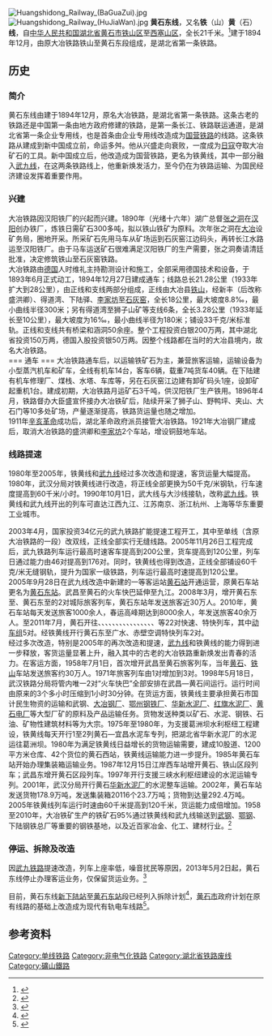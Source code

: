 {{Infobox rail system-route
|rail_name=黄石东线
|other_name=
|banner_color=
|image=
|imagesize=
|caption=
|system_map=
|mapimage_width=
|map_bgcolor=
|code_name=
|locale={{PRC}}
|service_type=货物列车
|network=
|begin_operation=
|end_operation=
|operation_note=
|system_length=21 km
|length_in_operation=21 km
|total_length=
|line_title=线路
|lines=
|stations=
|route_title=线路
|main_route=
|secondary_route=
|branch_route=
|standard=
|main_stations=[[铁山站_(黄石市)|铁山站]]、[[下陆站|下陆站]]、[[黄石东站|黄石东站]]
|ridership=
|fleet_size=
|max_speed=
|track_gauge=1435毫米（[[标准轨|标准轨]]）
|min_radius=
|max_grade=
|block_signal=
|electrified=
|engine=
|depot=
|operator=[[武汉铁路局|武汉铁路局]]
|route_map={{BS-map|inline=1|map=
CONTg~~ ~~ ~~ ~~连接[[武九铁路|武九铁路]]
HST~~'''[[铁山站_(黄石市)|铁山站]]'''
HST~~[[新下陆站|新下陆站]]
HST~~[[下陆站|下陆站]]
HST~~[[黄石西站|黄石西站]]
HST~~[[龚家巷站|龚家巷站]]
BHF~~[[黄石东站|黄石东站]]
CONTf~~ ~~ ~~ ~~连接[[新冶钢|新冶钢]]、[[华新水泥|华新水泥]]等企业铁路
}}
}}
[[File:Huangshidong_Railway_(BaGuaZui).jpg|thumb]]
[[File:Huangshidong_Railway_(HuJiaWan).jpg|thumb]]
'''黄石东线'''，又名'''铁'''（山）'''黄'''（石）'''线'''，自[[中华人民共和国|中华人民共和国]][[湖北省|湖北省]][[黄石市|黄石市]][[铁山区|铁山区]]至[[西塞山区|西塞山区]]，全长21千米。<ref>{{Cite web |url=http://yupiao.info/klb/line/%E9%BB%84%E7%9F%B3%E4%B8%9C%E7%BA%BF |title=黄石东线 |accessdate=2020-12-03 |archive-date=2020-01-25 |archive-url=https://web.archive.org/web/20200125163524/http://yupiao.info/klb/line/%E9%BB%84%E7%9F%B3%E4%B8%9C%E7%BA%BF |dead-url=no }}</ref>建于1894年12月，由原大冶铁路铁山至黄石东段组成，是湖北省第一条铁路。

== 历史 ==
=== 简介 ===
黄石东线由建于1894年12月，原名大冶铁路，是湖北省第一条铁路。这条古老的铁路还是中国第一条由地方政府修建的铁路，是第一条长江、铁路联运通道，是湖北省第一条企业专用线，也是首条由企业专用线改造成为[[国营铁路|国营铁路]]的线路。这条铁路从建成到新中国成立前，命运多舛。他从兴盛走向衰败，一度成为[[日寇|日寇]]夺取大冶矿石的工具。新中国成立后，他改造成为国营铁路，更名为铁黄线，其中一部分融入[[武九线|武九线]]，在这两条铁路线上，他重新焕发活力，至今仍在为铁路运输、为国民经济建设发挥着重要作用。<br />

=== 兴建 ===
大冶铁路因汉阳铁厂的兴起而兴建。1890年（光绪十六年）湖广总督[[张之洞|张之洞]]在[[汉阳|汉阳]]创办铁厂，炼铁日需矿石300多吨，拟以铁山铁矿为原料。次年张之洞在[[大冶|大冶]]设矿务局，圈地开采。所采矿石先用马车从矿场运到石灰窑江边码头，再转长江水路运至汉阳铁厂。由于马车运送矿石很难满足汉阳铁厂的生产需要，张之洞奏请清廷批准，决定修筑铁山至石灰窑铁路。<br />
大冶铁路由[[德国|德国]]人时维礼主持勘测设计和施工，全部采用德国技术和设备，于1893年6月正式动工，1894年12月27日建成通车；线路总长21.28公里（1933年扩大到28公里），由正线和支线两部分组成，正线由大冶县[[铁山|铁山]]，经新丰（后改称盛洪卿）、得道湾、下陆驿、[[李家坊|李家坊]]至[[石灰窑|石灰窑]]，全长18公里，最大坡度8.8‰，最小曲线半径300米；另有得道湾至狮子山矿等支线6条，全长3.28公里（1933年延长至10公里），最大坡度为16‰，最小曲线半径为180米；铺设33千克/米标准轨。正线和支线共有桥梁和涵洞50余座。整个工程投资白银200万两，其中湖北省投资150万两，德国入股投资银50万两。因整个线路都在当时的大冶县境内，故名大冶铁路。<br />
=== 通车 ===
大冶铁路通车后，以运输铁矿石为主，兼营旅客运输，运输设备为小型蒸汽机车和矿车，全线有机车14台，客车6辆，载重7吨货车40辆。在下陆建有机车修理厂、煤栈、水塔、车库等，另在石灰窑江边建有卸矿码头1座，设卸矿起重机1台。建成初期，大冶铁路月运矿石3千吨，供汉阳铁厂生产铁用。1896年4月，铁路督办大臣盛宣怀接办大冶铁矿后，陆续开采了狮子山、野鸭坪、夹山、大石门等10多处矿场，产量逐渐提高，铁路货运量也随之增加。<br />
1911年[[辛亥革命|辛亥革命]]成功后，湖北革命政府派员接管大冶铁路。1921年大冶钢厂建成后，取消大冶铁路的盛洪卿和[[李家坊|李家坊]]2个车站，增设铜鼓地车站。<br />

=== 线路提速 ===

1980年至2005年，铁黄线和[[武九线|武九线]]经过多次改造和提速，客货运量大幅提高。1980年，武汉分局对铁黄线进行改造，将正线全部更换为50千克/米钢轨，行车速度提高到60千米/小时。1990年10月1日，武大线与大沙线接轨，改称[[武九线|武九线]]。铁黄线和武九线开出的列车可直达江西九江、江苏南京、浙江杭州、上海等华东重要工业城市。

2003年4月，国家投资34亿元的武九铁路扩能提速工程开工，其中{{站|铁山|铁山站 (黄石市)}}至{{站|沙河街}}单线（含原大冶铁路的一段）改双线，正线全部实行无缝线路。2005年11月26日工程完成后，武九铁路列车运行最高时速客车提高到200公里，货车提高到120公里，列车日通过能力由46对提高到176对。同时，铁黄线也得到改造，正线全部铺设60千克/米无缝钢轨，提升为国家一级铁路，列车运行最高时速提高到120公里。<br />

2005年9月28日在武九线改造中新建的一等客运站[[黄石站|黄石站]]开通运营，原黄石车站更名为[[黄石东站|黄石东站]]。武昌至黄石的火车快巴延伸至九江。2008年3月，增开黄石东至{{站|广水}}、黄石东至{{站|赤壁}}的2对城际旅客列车，黄石东站年发送旅客近30万人。2010年，黄石车站每天发送旅客1000余人，春运高峰期达到8000余人，年发送旅客40余万人。至2011年7月，黄石开往{{站|北京西}}、{{站|武昌}}、{{站|上海}}、{{站|深圳}}、{{站|福州}}、{{站|成都}}、{{站|宁波}}、{{站|杭州}}、{{站|厦门}}、{{站|汕头}}、{{站|温州}}、{{站|南昌}}、{{站|包头}}、{{站|西安}}、{{站|重庆}}、{{站|泉州}}、{{站|太原}}等22对快速、特快列车，其中[[动车组|动车组]]5对。经铁黄线开行黄石东至广水、赤壁空调特快列车2对。<br />

经过多次改造，特别是2005年的再次改造和提速，[[武九线|武九线]]和铁黄线的能力得到进一步释放，客货运量显著上升，融入其中的古老的大冶铁路重新焕发出青春的活力。在客运方面，1958年7月1日，首次增开武昌至黄石旅客列车，当年[[黄石东站|黄石]]、[[铁山站_(黄石市)|铁山]]车站发送旅客约30万人。1971年旅客列车由1对增加到3对。1998年5月18日，武汉铁路分局将管内唯一2对“火车快巴”全部安排在武昌—黄石间运行。运行时间由原来的3个多小时压缩到1小时30分钟。在货运方面，铁黄线主要承担黄石市国计民生物资的运输和武钢、[[大冶钢厂|大冶钢厂]]、[[鄂州钢铁厂|鄂州钢铁厂]]、[[华新水泥厂|华新水泥厂]]、[[红旗水泥厂|红旗水泥厂]]、[[黄石电厂|黄石电厂]]等大型厂矿的原料及产品运输任务。货物发送种类以矿石、水泥、钢铁、石油、矿物性建筑材料等为大宗。1975年至1980年，为支援葛洲坝水利枢纽工程建设，铁黄线每天开行1至2列黄石—宜昌水泥车专列，把湖北省华新水泥厂的水泥运往葛洲坝。1980年为满足铁黄线日益增长的货物运输需要，建成10股道、1200平方米仓库、42个货位的黄石西站，铁黄线运输能力进一步提升。1985年黄石车站开始办理集装箱运输业务。1987年12月15日江岸西车站增开黄石、铁山区段列车；武昌东增开黄石区段列车。1997年开行支援三峡水利枢纽建设的水泥运输专列。2001年，武汉分局开行黄石[[华新水泥厂|华新水泥厂]]的水泥整车运输。2002年，黄石车站发送货物178.9万吨，发送集装箱20116个23.7万吨；货物到达量292.4万吨。2005年铁黄线列车运行时速由60千米提高到120千米，货运能力成倍增加。1958至2010年，大冶铁矿生产的铁矿石95%通过铁黄线和武九线输送到[[武钢|武钢]]、[[鄂钢|鄂钢]]、下陆钢铁总厂等重要的钢铁基地，以及近百家冶金、化工、建材行业。<ref>{{Cite web |url=http://zt.hbjt.gov.cn/structure/jtszdzzlk/jtgghfz/jtgghfzzw_83805_1.htm |title=湖北省第一条铁路的前世今生 |accessdate=2014-08-15 |archive-date=2014-08-19 |archive-url=https://web.archive.org/web/20140819093719/http://zt.hbjt.gov.cn/structure/jtszdzzlk/jtgghfz/jtgghfzzw_83805_1.htm |dead-url=yes }}</ref>

===停运、拆除及改造===
因[[武九铁路|武九铁路]]提速改造，列车上座率低，噪音扰民等原因，2013年5月2日起，黄石东线停止办理客运业务，仅保留货运业务。<ref>{{Cite web |url=http://hb.ifeng.com/news/sddc/detail_2013_05/16/807146_0.shtml |title=“武黄快巴”列车永久停运 火车票变身收藏文物 |accessdate=2016-09-11 |archive-date=2017-04-06 |archive-url=https://web.archive.org/web/20170406132714/http://hb.ifeng.com/news/sddc/detail_2013_05/16/807146_0.shtml |dead-url=no }}</ref>

目前，黄石东线[[新下陆站|新下陆站]]至[[黄石东站|黄石东站]]段已经列入拆除计划<ref>{{Cite web |url=http://www.hb.xinhuanet.com/2012-05/09/c_111912810.htm |title=黄石市政府8日与武汉铁路局签约合作 |accessdate=2016-09-11 |archive-date=2017-04-06 |archive-url=https://web.archive.org/web/20170406132928/http://www.hb.xinhuanet.com/2012-05/09/c_111912810.htm |dead-url=no }}</ref>，[[黄石市|黄石市]]政府计划在原有线路的基础上改造成为现代有轨电车线路<ref>{{Cite web |url=http://news.gmw.cn/newspaper/2016-06/09/content_113112191.htm |title=黄石有轨电车预计11月动工 |accessdate=2016-09-11 |archive-date=2019-02-02 |archive-url=https://web.archive.org/web/20190202160537/http://news.gmw.cn/newspaper/2016-06/09/content_113112191.htm |dead-url=no }}</ref>。

==参考资料==
{{reflist}}
<div class="references-small">
</div>
{{黄石东铁路}}
{{中国铁路}}

[[Category:单线铁路|Category:单线铁路]]
[[Category:非电气化铁路|Category:非电气化铁路]]
[[Category:湖北省铁路废线|Category:湖北省铁路废线]]
[[Category:礦山鐵路|Category:礦山鐵路]]